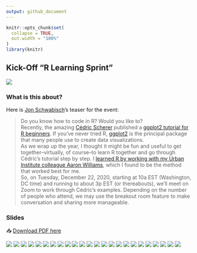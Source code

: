 ```yaml
---
output: github_document
---
```


<!-- README.md is generated from README.Rmd. Please edit that file -->

```r
knitr::opts_chunk$set(
  collapse = TRUE,
  out.width = "100%"
)
library(knitr)
```

## Kick-Off "R Learning Sprint"

![](https://policyviz.com/wp-content/uploads/2020/12/RLearningSprint-1140x647.png)

### What is this about?

Here is [Jon Schwabisch](https://twitter.com/jschwabish)'s teaser for the event:

> Do you know how to code in R? Would you like to?  
Recently, the amazing [Cédric Scherer](https://twitter.com/CedScherer) published a [ggplot2 tutorial for R beginners](https://cedricscherer.netlify.app/2019/08/05/a-ggplot2-tutorial-for-beautiful-plotting-in-r/). If you’ve never tried R, [ggplot2](https://ggplot2.tidyverse.org/) is the principal package that many people use to create data visualizations.  
As we wrap up the year, I thought it might be fun and useful to get together–virtually, of course–to learn R together and go through Cédric’s tutorial step by step. I [learned R by working with my Urban Institute colleague Aaron Williams](https://medium.com/@urban_institute/learning-r-a-conversation-982130d75104), which I found to be the method that worked best for me.  
So, on Tuesday, December 22, 2020, starting at 10a EST (Washington, DC time) and running to about 3p EST (or thereabouts), we’ll meet on Zoom to work through Cédric’s examples. Depending on the number of people who attend, we may use the breakout room feature to make conversation and sharing more manageable.

### Slides

📥 [Download PDF here](https://raw.githubusercontent.com/Z3tt/Jons_R_Learning_Sprint/main/kick-off.pdf)

![](./img/slides/kick-off-001.png)
![](./img/slides/kick-off-002.png)
![](./img/slides/kick-off-003.png)
![](./img/slides/kick-off-004.png)
![](./img/slides/kick-off-005.png)
![](./img/slides/kick-off-006.png)
![](./img/slides/kick-off-007.png)
![](./img/slides/kick-off-008.png)
![](./img/slides/kick-off-009.png)
![](./img/slides/kick-off-010.png)
![](./img/slides/kick-off-011.png)
![](./img/slides/kick-off-012.png)
![](./img/slides/kick-off-013.png)
![](./img/slides/kick-off-014.png)
![](./img/slides/kick-off-015.png)
![](./img/slides/kick-off-016.png)
![](./img/slides/kick-off-017.png)
![](./img/slides/kick-off-018.png)
![](./img/slides/kick-off-019.png)
![](./img/slides/kick-off-020.png)
![](./img/slides/kick-off-021.png)
![](./img/slides/kick-off-022.png)
![](./img/slides/kick-off-023.png)
![](./img/slides/kick-off-024.png)

